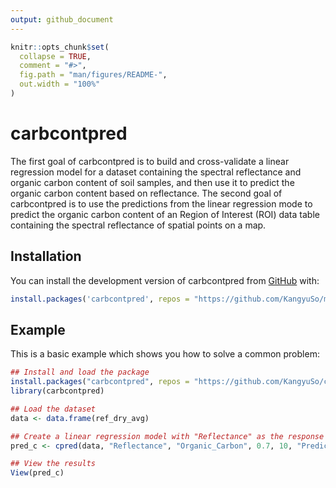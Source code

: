 ```yaml
---
output: github_document
---
```


<!-- README.md is generated from README.Rmd. Please edit that file -->

```r
knitr::opts_chunk$set(
  collapse = TRUE,
  comment = "#>",
  fig.path = "man/figures/README-",
  out.width = "100%"
)
```

# carbcontpred

<!-- badges: start -->
<!-- badges: end -->

The first goal of carbcontpred is to build and cross-validate a linear regression model for a dataset containing the spectral reflectance and organic carbon content of soil samples, and then use it to predict the organic carbon content based on reflectance. The second goal of carbcontpred is to use the predictions from the linear regression mode to predict the organic carbon content of an Region of Interest (ROI) data table containing the spectral reflectance of spatial points on a map.

## Installation

You can install the development version of carbcontpred from [GitHub](https://github.com/KangyuSo/my-GEO712-repository) with:

``` r
install.packages('carbcontpred', repos = "https://github.com/KangyuSo/my-GEO712-repository/tree/main/carbcontpred")
```

## Example

This is a basic example which shows you how to solve a common problem:

```r
## Install and load the package
install.packages("carbcontpred", repos = "https://github.com/KangyuSo/carbcontpred")
library(carbcontpred)

## Load the dataset 
data <- data.frame(ref_dry_avg)

## Create a linear regression model with "Reflectance" as the response variable, "Organic_Carbon" as the predictor variable, test size of 70%, 10 folds for the cross-validation, and "Predicted_Organic_Carbon" as the output column
pred_c <- cpred(data, "Reflectance", "Organic_Carbon", 0.7, 10, "Predicted_Organic_Carbon")

## View the results
View(pred_c)
```